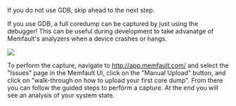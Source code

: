 If you do not use GDB, skip ahead to the next step.

If you use GDB, a full coredump can be captured by just using the debugger! This
can be useful during development to take advanatge of Memfault's analyzers when a device crashes or hangs.

![](/binary-assets/embedded/try-flow.png)

To perform the capture, navigate to http://app.memfault.com/ and select the "Issues" page in the Memfault UI, click on the
"Manual Upload" button, and click on "walk-through on how to upload your first core dump".
From there you can follow the guided steps to perform a capture. At the end you will see
an analysis of your system state.
